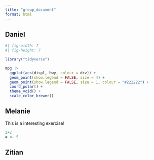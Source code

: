 ```yaml
---
title: "group_document"
format: html
---
```


## Daniel

```r
#| fig-width: 7
#| fig-height: 7

library("tidyverse")

mpg |>
  ggplot(aes(displ, hwy, colour = drv)) + 
  geom_point(show.legend = FALSE, size = 4) + 
  geom_point(show.legend = FALSE, size = 1, colour = "#222222") + 
  coord_polar() + 
  theme_void() + 
  scale_color_brewer()
```

## Melanie

This is a interesting exercise!

```r
2+2 
a <- 5
```

## Zitian
